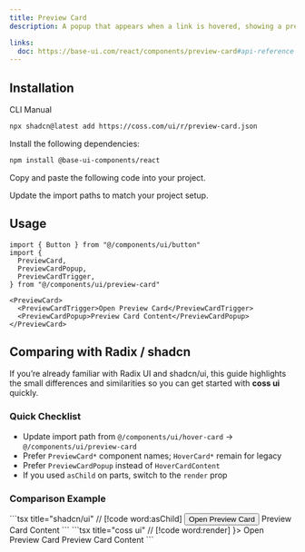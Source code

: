 ```yaml
---
title: Preview Card
description: A popup that appears when a link is hovered, showing a preview for sighted users.

links:
  doc: https://base-ui.com/react/components/preview-card#api-reference
---
```


<ComponentPreview name="preview-card-demo" />

## Installation

<CodeTabs>

<TabsList>
  <TabsTab value="cli">CLI</TabsTab>
  <TabsTab value="manual">Manual</TabsTab>
</TabsList>
<TabsPanel value="cli">

```bash
npx shadcn@latest add https://coss.com/ui/r/preview-card.json
```

</TabsPanel>

<TabsPanel value="manual">

<Steps>

<Step>Install the following dependencies:</Step>

```bash
npm install @base-ui-components/react
```

<Step>Copy and paste the following code into your project.</Step>

<ComponentSource name="preview-card" title="components/ui/preview-card.tsx" />

<Step>Update the import paths to match your project setup.</Step>

</Steps>

</TabsPanel>

</CodeTabs>

## Usage

```tsx
import { Button } from "@/components/ui/button"
import {
  PreviewCard,
  PreviewCardPopup,
  PreviewCardTrigger,
} from "@/components/ui/preview-card"
```

```tsx
<PreviewCard>
  <PreviewCardTrigger>Open Preview Card</PreviewCardTrigger>
  <PreviewCardPopup>Preview Card Content</PreviewCardPopup>
</PreviewCard>
```

## Comparing with Radix / shadcn

If you’re already familiar with Radix UI and shadcn/ui, this guide highlights the small differences and similarities so you can get started with **coss ui** quickly.

### Quick Checklist

- Update import path from `@/components/ui/hover-card` → `@/components/ui/preview-card`
- Prefer `PreviewCard*` component names; `HoverCard*` remain for legacy
- Prefer `PreviewCardPopup` instead of `HoverCardContent`
- If you used `asChild` on parts, switch to the `render` prop

### Comparison Example

<span data-lib="radix-ui">
  ```tsx title="shadcn/ui" // [!code word:asChild]
  <HoverCard>
    <HoverCardTrigger asChild>
      <Button variant="outline">Open Preview Card</Button>
    </HoverCardTrigger>
    <HoverCardContent>Preview Card Content</HoverCardContent>
  </HoverCard>
  ```
</span>

<span data-lib="base-ui">
  ```tsx title="coss ui" // [!code word:render]
  <PreviewCard>
    <PreviewCardTrigger render={<Button variant="outline" />}>
      Open Preview Card
    </PreviewCardTrigger>
    <PreviewCardPopup>Preview Card Content</PreviewCardPopup>
  </PreviewCard>
  ```
</span>
